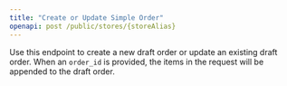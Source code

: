```yaml
---
title: "Create or Update Simple Order"
openapi: post /public/stores/{storeAlias}
---
```


Use this endpoint to create a new draft order or update an existing draft order. When an `order_id` is provided, the items in the request will be appended to the draft order.

